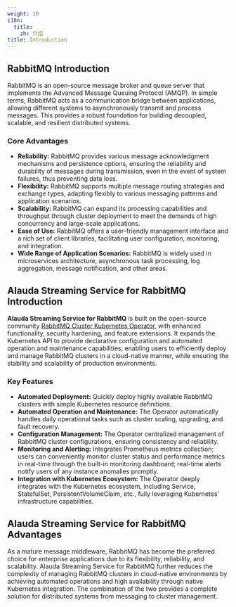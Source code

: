 ```yaml
---
weight: 10
i18n:
  title:
    zh: 介绍
title: Introduction
---
```


## RabbitMQ Introduction

RabbitMQ is an open-source message broker and queue server that implements the Advanced Message Queuing Protocol (AMQP). In simple terms, RabbitMQ acts as a communication bridge between applications, allowing different systems to asynchronously transmit and process messages. This provides a robust foundation for building decoupled, scalable, and resilient distributed systems.

### Core Advantages

- **Reliability:** RabbitMQ provides various message acknowledgment mechanisms and persistence options, ensuring the reliability and durability of messages during transmission, even in the event of system failures, thus preventing data loss.
- **Flexibility:** RabbitMQ supports multiple message routing strategies and exchange types, adapting flexibly to various messaging patterns and application scenarios.
- **Scalability:** RabbitMQ can expand its processing capabilities and throughput through cluster deployment to meet the demands of high concurrency and large-scale applications.
- **Ease of Use:** RabbitMQ offers a user-friendly management interface and a rich set of client libraries, facilitating user configuration, monitoring, and integration.
- **Wide Range of Application Scenarios:** RabbitMQ is widely used in microservices architecture, asynchronous task processing, log aggregation, message notification, and other areas.

## Alauda Streaming Service for RabbitMQ Introduction

**Alauda Streaming Service for RabbitMQ** is built on the open-source community [RabbitMQ Cluster Kubernetes Operator](https://www.rabbitmq.com/kubernetes/operator/operator-overview#cluster-operator), with enhanced functionality, security hardening, and feature extensions. It expands the Kubernetes API to provide declarative configuration and automated operation and maintenance capabilities, enabling users to efficiently deploy and manage RabbitMQ clusters in a cloud-native manner, while ensuring the stability and scalability of production environments.

### Key Features

- **Automated Deployment:** Quickly deploy highly available RabbitMQ clusters with simple Kubernetes resource definitions.
- **Automated Operation and Maintenance:** The Operator automatically handles daily operational tasks such as cluster scaling, upgrading, and fault recovery.
- **Configuration Management:** The Operator centralized management of RabbitMQ cluster configurations, ensuring consistency and reliability.
- **Monitoring and Alerting:** Integrates Prometheus metrics collection; users can conveniently monitor cluster status and performance metrics in real-time through the built-in monitoring dashboard; real-time alerts notify users of any instance anomalies promptly.
- **Integration with Kubernetes Ecosystem:** The Operator deeply integrates with the Kubernetes ecosystem, including Service, StatefulSet, PersistentVolumeClaim, etc., fully leveraging Kubernetes' infrastructure capabilities.

## Alauda Streaming Service for RabbitMQ Advantages

As a mature message middleware, RabbitMQ has become the preferred choice for enterprise applications due to its flexibility, reliability, and scalability. Alauda Streaming Service for RabbitMQ further reduces the complexity of managing RabbitMQ clusters in cloud-native environments by achieving automated operations and high availability through native Kubernetes integration. The combination of the two provides a complete solution for distributed systems from messaging to cluster management.
